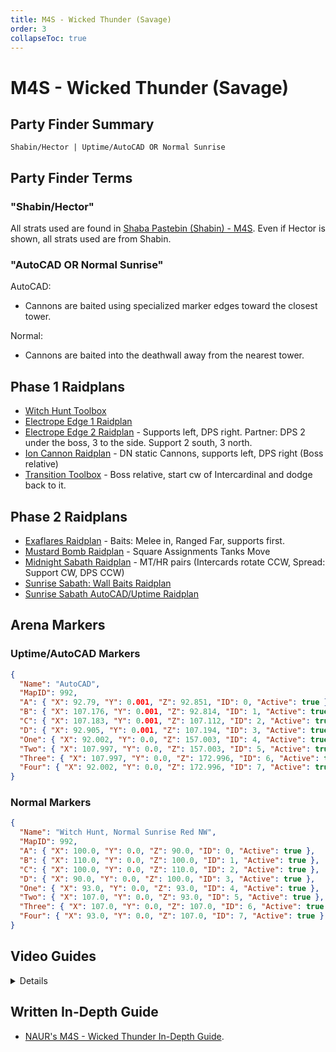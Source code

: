 ```yaml
---
title: M4S - Wicked Thunder (Savage)
order: 3
collapseToc: true
---
```


# M4S - Wicked Thunder (Savage)

<Banner
  src="/images/thumbnails/savage/aac_lhw/m4s.avif"
  alt="Wicked Thunder (Savage)"
/>

## Party Finder Summary

```
Shabin/Hector | Uptime/AutoCAD OR Normal Sunrise
```

## Party Finder Terms

### "Shabin/Hector"

All strats used are found in [Shaba Pastebin (Shabin) - M4S](https://pastebin.com/teF90QGm).
Even if Hector is shown, all strats used are from Shabin.

### "AutoCAD OR Normal Sunrise"

AutoCAD:

- Cannons are baited using specialized marker edges toward the closest tower.

Normal:

- Cannons are baited into the deathwall away from the nearest tower.

## Phase 1 Raidplans

- [Witch Hunt Toolbox](https://ff14.toolboxgaming.space/?id=718695171442271&preview=1)
- [Electrope Edge 1 Raidplan](https://raidplan.io/plan/GDntMfyfYoLU7WCq)
- [Electrope Edge 2 Raidplan](https://raidplan.io/plan/YBZukOXIUCmDFM2V) -
  Supports left, DPS right. Partner: DPS 2 under the boss, 3 to the side. Support 2 south, 3 north.
- [Ion Cannon Raidplan](https://raidplan.io/plan/lcutLlTGtmi0MKXY) -
  DN static Cannons, supports left, DPS right (Boss relative)
- [Transition Toolbox](https://ff14.toolboxgaming.space/?id=468692025642271&preview=1) -
  Boss relative, start cw of Intercardinal and dodge back to it.

## Phase 2 Raidplans

- [Exaflares Raidplan](https://raidplan.io/plan/e7W63yWjXimPUekl) - Baits: Melee in, Ranged Far, supports first.
- [Mustard Bomb Raidplan](https://raidplan.io/plan/0Z8Ram6BFLHciLns) - Square Assignments Tanks Move
- [Midnight Sabath Raidplan](https://raidplan.io/plan/L3YWPkM_1NMrNVBM) - MT/HR pairs (Intercards rotate CCW, Spread: Support CW, DPS CCW)
- [Sunrise Sabath: Wall Baits Raidplan](https://raidplan.io/plan/DGafL6v7CUTkx_5c)
- [Sunrise Sabath AutoCAD/Uptime Raidplan](https://raidplan.io/plan/OnQXobwatopL1G8u)

## Arena Markers

### Uptime/AutoCAD Markers

```json
{
  "Name": "AutoCAD",
  "MapID": 992,
  "A": { "X": 92.79, "Y": 0.001, "Z": 92.851, "ID": 0, "Active": true },
  "B": { "X": 107.176, "Y": 0.001, "Z": 92.814, "ID": 1, "Active": true },
  "C": { "X": 107.183, "Y": 0.001, "Z": 107.112, "ID": 2, "Active": true },
  "D": { "X": 92.905, "Y": 0.001, "Z": 107.194, "ID": 3, "Active": true },
  "One": { "X": 92.002, "Y": 0.0, "Z": 157.003, "ID": 4, "Active": true },
  "Two": { "X": 107.997, "Y": 0.0, "Z": 157.003, "ID": 5, "Active": true },
  "Three": { "X": 107.997, "Y": 0.0, "Z": 172.996, "ID": 6, "Active": true },
  "Four": { "X": 92.002, "Y": 0.0, "Z": 172.996, "ID": 7, "Active": true }
}
```

### Normal Markers

```json
{
  "Name": "Witch Hunt, Normal Sunrise Red NW",
  "MapID": 992,
  "A": { "X": 100.0, "Y": 0.0, "Z": 90.0, "ID": 0, "Active": true },
  "B": { "X": 110.0, "Y": 0.0, "Z": 100.0, "ID": 1, "Active": true },
  "C": { "X": 100.0, "Y": 0.0, "Z": 110.0, "ID": 2, "Active": true },
  "D": { "X": 90.0, "Y": 0.0, "Z": 100.0, "ID": 3, "Active": true },
  "One": { "X": 93.0, "Y": 0.0, "Z": 93.0, "ID": 4, "Active": true },
  "Two": { "X": 107.0, "Y": 0.0, "Z": 93.0, "ID": 5, "Active": true },
  "Three": { "X": 107.0, "Y": 0.0, "Z": 107.0, "ID": 6, "Active": true },
  "Four": { "X": 93.0, "Y": 0.0, "Z": 107.0, "ID": 7, "Active": true }
}
```

## Video Guides

<Details title="M4S Guide - AAC Light-Heavyweight M4 Savage (Wicked Thunder)">
  <YouTube videoId="xEX0kAIfTKo" />
</Details>

## Written In-Depth Guide

- [NAUR's M4S - Wicked Thunder In-Depth Guide](/savage/m4s/guide).
